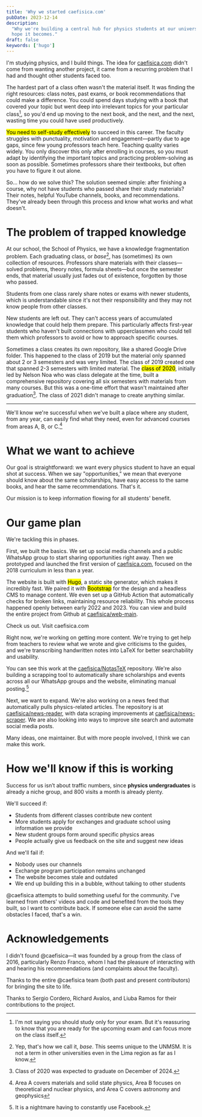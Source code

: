 ```yaml
---
title: 'Why we started caefisica.com'
pubDate: 2023-12-14
description:
  "Why we're building a central hub for physics students at our university, and what we
  hope it becomes."
draft: false
keywords: ['hugo']
---
```



I'm studying physics, and I build things. The idea for
[caefisica.com](https://caefisica.com) didn't come from wanting another project, it came
from a recurring problem that I had and thought other students faced too.

The hardest part of a class often wasn't the material itself. It was finding the right
resources: class notes, past exams, or book recommendations that could make a difference.
You could spend days studying with a book that covered your topic but went deep into
irrelevant topics for your particular class[^1], so you'd end up moving to the next book,
and the next, and the next, wasting time you could have used productively.

<Mark>You need to self-study effectively</Mark> to succeed in this career. The faculty
struggles with punctuality, motivation and engagement—partly due to age gaps, since few
young professors teach here. Teaching quality varies widely. You only discover this only
after enrolling in courses, so you must adapt by identifying the important topics and
practicing problem-solving as soon as possible. Sometimes professors share their
textbooks, but often you have to figure it out alone.

So... how do we solve this? The solution seemed simple: after finishing a course, why not
have students who passed share their study materials? Their notes, helpful YouTube
channels, books, and recommendations. They've already been through this process and know
what works and what doesn't.

# The problem of trapped knowledge

At our school, the School of Physics, we have a knowledge fragmentation problem. Each
graduating class, or _base_[^2], has (sometimes) its own collection of resources.
Professors share materials with their classes—solved problems, theory notes, formula
sheets—but once the semester ends, that material usually just fades out of existence,
forgotten by those who passed.

Students from one class rarely share notes or exams with newer students, which is
understandable since it's not their responsibility and they may not know people from other
classes.

<Annotation>
  New students are left out. They can't access years of accumulated knowledge that could
  help them prepare. This particularly affects first-year students who haven't built
  connections with upperclassmen who could tell them which professors to avoid or how to
  approach specific courses.
  <Fragment
    slot='comment'
    set:text='Relationships between upperclassmen and underclassmen can be problematic'
  />
</Annotation>

Sometimes a class creates its own repository, like a shared Google Drive folder. This
happened to the class of 2019 but the material only spanned about 2 or 3 semesters and was
very limited. The class of 2019 created one that spanned 2-3 semesters with limited
material. The <Mark>class of 2020</Mark>, initially led by Nelson Noa who was class
delegate at the time, built a comprehensive repository covering all six semesters with
materials from many courses. But this was a one-time effort that wasn't maintained after
graduation[^3]. The class of 2021 didn't manage to create anything similar.

---

We'll know we're successful when we've built a place where any student, from any year, can
easily find what they need, even for advanced courses from areas A, B, or C.[^4]

# What we want to achieve

<MediaEmbed
  src={pics}
  alt='Hero image showing product features'
  aspectRatio='square'
  caption='Park in front of the University Dining Hall of UNMSM'
/>

Our goal is straightforward: we want every physics student to have an equal shot at
success. When we say "opportunities," we mean that everyone should know about the same
scholarships, have easy access to the same books, and hear the same recommendations.
That's it.

Our mission is to keep information flowing for all students' benefit.

# Our game plan

We're tackling this in phases.

First, we built the basics. We set up social media channels and a public WhatsApp group to
start sharing opportunities right away. Then we prototyped and launched the first version
of [caefisica.com](https://caefisica.com), focused on the 2018 curriculum in less than a
year.

The website is built with <Mark color="rgba(245, 40, 145, 0.8)">Hugo</Mark>, a static site
generator, which makes it incredibly fast. We paired it with <Mark>Bootstrap</Mark> for
the design and a headless CMS to manage content. We even set up a GitHub Action that
automatically checks for broken links, maintaining resource reliability. This whole
process happened openly between early 2022 and 2023. You can view and build the entire
project from Github at [caefisica/web-main](https://github.com/caefisica/web-main).

<Callout href='https://caefisica.com'>
  <p>
    Check us out. <span class='pl-1 text-gray-500'>Visit caefisica.com</span>
  </p>
</Callout>

<Annotation>
  Right now, we're working on getting more content. We're trying to get help from teachers
  to review what we wrote and give criticisms to the guides, and we're transcribing
  handwritten notes into LaTeX for better searchability and usability.
  <Fragment
    slot='comment'
    set:text='Scanned documents or handwritten copies making searches difficult'
  />
</Annotation>

You can see this work at the [caefisica/NotasTeX](https://github.com/caefisica/NotasTeX)
repository. We're also building a scrapping tool to automatically share scholarships and
events across all our WhatsApp groups and the website, eliminating manual posting.[^5]

Next, we want to expand. We're also working on a news feed that automatically pulls
physics-related articles. The repository is at
[caefisica/news-reader](https://github.com/caefisica/news-reader), with data scraping
improvements at [caefisica/news-scraper](https://github.com/caefisica/news-scraper). We
are also looking into ways to improve site search and automate social media posts.

Many ideas, one maintainer. But with more people involved, I think we can make this work.

# How we'll know if this is working

Success for us isn’t about traffic numbers, since **physics undergraduates** is already a
niche group, and 800 visits a month is already plenty.

We'll succeed if:

- Students from different classes contribute new content
- More students apply for exchanges and graduate school using information we provide
- New student groups form around specific physics areas
- People actually give us feedback on the site and suggest new ideas

And we'll fail if:

- Nobody uses our channels
- Exchange program participation remains unchanged
- The website becomes stale and outdated
- We end up building this in a bubble, without talking to other students

@caefisica attempts to build something useful for the community. I've learned from others'
videos and code and benefited from the tools they built, so I want to contribute back. If
someone else can avoid the same obstacles I faced, that's a win.

<footer class='not-prose text-text-secondary mt-16 flex flex-col gap-1 pt-8 text-xs font-[460] opacity-70'>
  <h1>Acknowledgements</h1>
  <p>
    I didn't found @caefisica—it was founded by a group from the class of 2016,
    particularly Renzo Franco, whom I had the pleasure of interacting with and hearing his
    recommendations (and complaints about the faculty).
  </p>
  <p>
    Thanks to the entire @caefisica team (both past and present contributors) for bringing
    the site to life.
  </p>
  <p>
    Thanks to Sergio Cordero, Richard Avalos, and Liuba Ramos for their contributions to
    the project.
  </p>
</footer>

[^1]:
    I'm not saying you should study only for your exam. But it's reassuring to know that
    you are ready for the upcoming exam and can focus more on the class itself.

[^2]:
    Yep, that's how we call it, _base_. This seems unique to the UNMSM. It is not a term
    in other universities even in the Lima region as far as I know.

[^3]: Class of 2020 was expected to graduate on December of 2024.

[^4]:
    Area A covers materials and solid state physics, Area B focuses on theoretical and
    nuclear physics, and Area C covers astronomy and geophysics

[^5]: It is a nightmare having to constantly use Facebook.

